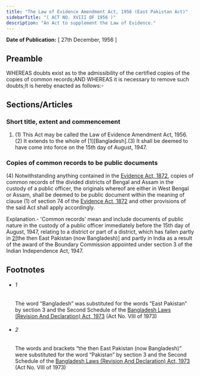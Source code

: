 ```yaml
---
title: "The Law of Evidence Amendment Act, 1956 (East Pakistan Act)"
sidebarTitle: "( ACT NO. XVIII OF 1956 )"
description: "An Act to supplement the Law of Evidence."
---
```


**Date of Publication:** [ 27th December, 1956 ]

## Preamble

WHEREAS doubts exist as to the admissibility of the certified copies of the copies of common records;AND WHEREAS it is necessary to remove such doubts;It is hereby enacted as follows:-

## Sections/Articles

### Short title, extent and commencement

1. (1) This Act may be called the Law of Evidence Amendment Act, 1956.(2) It extends to the whole of [1][Bangladesh].(3) It shall be deemed to have come into force on the 15th day of August, 1947.

### Copies of common records to be public documents

(4) Notwithstanding anything contained in the [Evidence Act, 1872](/act-24.html "Evidence Act, 1872"), copies of common records of the divided districts of Bengal and Assam in the custody of a public officer, the originals whereof are either in West Bengal or Assam, shall be deemed to be public document within the meaning of clause (1) of section 74 of the [Evidence Act, 1872](/act-24.html "Evidence Act, 1872") and other provisions of the said Act shall apply accordingly.

Explanation.- 'Common records' mean and include documents of public nature in the custody of a public officer immediately before the 15th day of August, 1947, relating to a district or part of a district, which has fallen partly in [2](1)[the then East Pakistan (now Bangladesh)] and partly in India as a result of the award of the Boundary Commission appointed under section 3 of the Indian Independence Act, 1947.

## Footnotes

- ###### 1

  The word “Bangladesh” was substituted for the words “East Pakistan” by section 3 and the Second Schedule of the [Bangladesh Laws (Revision And Declaration) Act, 1973](/act-430.html "Bangladesh Laws (Revision And Declaration) Act, 1973") (Act No. VIII of 1973)

- ###### 2

  The words and brackets “the then East Pakistan (now Bangladesh)” were substituted for the word “Pakistan” by section 3 and the Second Schedule of the [Bangladesh Laws (Revision And Declaration) Act, 1973](/act-430.html "Bangladesh Laws (Revision And Declaration) Act, 1973") (Act No. VIII of 1973)
